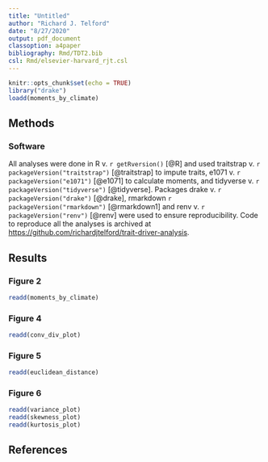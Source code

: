```yaml
---
title: "Untitled"
author: "Richard J. Telford"
date: "8/27/2020"
output: pdf_document
classoption: a4paper
bibliography: Rmd/TDT2.bib
csl: Rmd/elsevier-harvard_rjt.csl
---
```


```r
knitr::opts_chunk$set(echo = TRUE)
library("drake")
loadd(moments_by_climate)
```

## Methods

### Software

All analyses were done in R v. `r getRversion()` [@R] and used
traitstrap v. `r packageVersion("traitstrap")` [@traitstrap] to impute traits,
e1071 v. `r packageVersion("e1071")` [@e1071] to calculate moments,
and tidyverse v. `r packageVersion("tidyverse")` [@tidyverse].
Packages drake v. `r packageVersion("drake")` [@drake], 
rmarkdown `r packageVersion("rmarkdown")` [@rmarkdown1] and
renv v. `r packageVersion("renv")` [@renv] were used to ensure reproducibility.
Code to reproduce all the analyses is archived at [https://github.com/richardjtelford/trait-driver-analysis](https://github.com/richardjtelford/trait-driver-analysis).

## Results

### Figure 2
```r
readd(moments_by_climate)
```

### Figure 4
```r
readd(conv_div_plot)
```

### Figure 5
```r
readd(euclidean_distance)
```

### Figure 6
```r
readd(variance_plot)
readd(skewness_plot)
readd(kurtosis_plot)
```


## References
